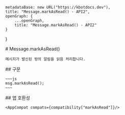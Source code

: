 
    metadataBase: new URL("https://kbotdocs.dev"),
    title: "Message.markAsRead() - API2",
    openGraph: {
        ...openGraph,
        title: "Message.markAsRead() - API2"
    }
}

<Section>
    # Message.markAsRead()

    메시지가 발신된 방의 알림을 읽음 처리합니다.
</Section>
<Section>
    ## 구문

    ~~~js
    msg.markAsRead();
    ~~~
</Section>
<Section>
    ## 앱 호환성

    <AppCompat compats={compatibility["markAsRead"]}/>
</Section>